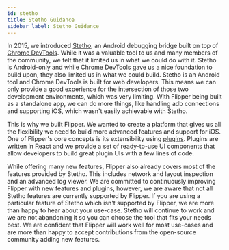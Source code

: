 ```yaml
---
id: stetho
title: Stetho Guidance
sidebar_label: Stetho Guidance
---
```


In 2015, we introduced [Stetho](http://facebook.github.io/stetho/), an Android debugging bridge built on top of [Chrome DevTools](https://developers.google.com/web/tools/chrome-devtools/). While it was a valuable tool to us and many members of the community, we felt that it limited us in what we could do with it. Stetho is Android-only and while Chrome DevTools gave us a nice foundation to build upon, they also limited us in what we could build. Stetho is an Android tool and Chrome DevTools is built for web developers. This means we can only provide a good experience for the intersection of those two development environments, which was very limiting. With Flipper being built as a standalone app, we can do more things, like handling adb connections and supporting iOS, which wasn't easily achievable with Stetho.

This is why we built Flipper. We wanted to create a platform that gives us all the flexibility we need to build more advanced features and support for iOS. One of Flipper's core concepts is its extensibility using [plugins](extending/index). Plugins are written in React and we provide a set of ready-to-use UI components that allow developers to build great plugin UIs with a few lines of code.

While offering many new features, Flipper also already covers most of the features provided by Stetho. This includes network and layout inspection and an advanced log viewer. We are committed to continuously improving Flipper with new features and plugins, however, we are aware that not all Stetho features are currently supported by Flipper. If you are using a particular feature of Stetho which isn't supported by Flipper, we are more than happy to hear about your use-case. Stetho will continue to work and we are not abandoning it so you can choose the tool that fits your needs best. We are confident that Flipper will work well for most use-cases and are more than happy to accept contributions from the open-source community adding new features.
